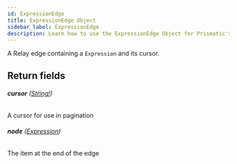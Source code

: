 ```yaml
---
id: ExpressionEdge
title: ExpressionEdge Object
sidebar_label: ExpressionEdge
description: Learn how to use the ExpressionEdge Object for Prismatic's API.
---
```


A Relay edge containing a `Expression` and its cursor.

## Return fields

###### <b>cursor</b> ([String!](api/schema/scalar/String.mdx))

A cursor for use in pagination

###### <b>node</b> ([Expression](api/schema/object/Expression.mdx))

The item at the end of the edge
